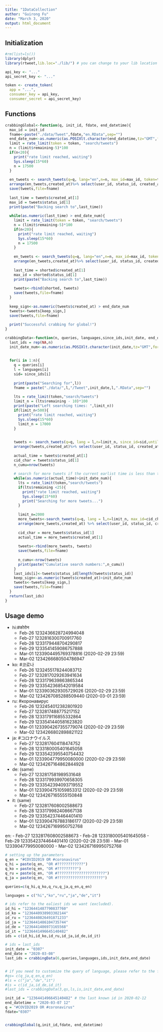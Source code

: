 ```yaml
---
title: "1DataCollection"
author: "Guirong Fu"
date: "March 3, 2020"
output: html_document
---
```


## Initialization

```r
#rm(list=ls())
library(dplyr)
library(rtweet,lib.loc="./lib/") # you can change to your lib location

api_key <- "..."
api_secret_key <- "..."

token <- create_token(
  app = "...",
  consumer_key = api_key,
  consumer_secret = api_secret_key)
```

## Functions


```r
crabbingGlobal<-function(q, init_id, fdate, end_datetime){
  max_id = init_id
  fname<-paste("./data/Tweet",fdate,"en.RData",sep="")
  end_date_num<-as.numeric(as.POSIXlt.character(end_datetime,tz="GMT",format="%Y-%m-%d %H"))
  limit = rate_limit(token = token, "search/tweets")
  n = (limit$remaining-5)*100
  if(n<20){
    print("rate limit reached, waiting")
    Sys.sleep(15*60)
    n = 17500
  }
  
  en_tweets <- search_tweets(q=q, lang="en",n=n, max_id=max_id, token=token)
  arrange(en_tweets,created_at)%>% select(user_id, status_id, created_at, is_retweet, hashtags, lang, retweet_status_id, retweet_user_id, location)->tweets
  save(tweets,file=fname)
    
  last_time = tweets$created_at[1]
  max_id = tweets$status_id[1]
  print(paste("Backing search to",last_time))
  
  while(as.numeric(last_time) > end_date_num){
    limit = rate_limit(token = token, "search/tweets")
    n = (limit$remaining-5)*100
    if(n<20){
      print("rate limit reached, waiting")
      Sys.sleep(15*60)
      n = 17500
    }
  
    en_tweets <- search_tweets(q=q, lang="en",n=n, max_id=max_id, token=token)
    arrange(en_tweets,created_at)%>% select(user_id, status_id, created_at, is_retweet, hashtags, lang, retweet_status_id, retweet_user_id, location)->shorted
    
    last_time = shorted$created_at[1]
    max_id = shorted$status_id[1]
    print(paste("Backing search to",last_time))
    
    tweets<-rbind(shorted, tweets)
    save(tweets,file=fname)
  }
  
  keep_sign<-as.numeric(tweets$created_at) > end_date_num
  tweets<-tweets[keep_sign,]
  save(tweets,file=fname)
  
  print("Successful crabbing for global!")
}

crabbingData<-function(n, queries, languages,since_ids,init_date, end_date){
  last_ids = rep(NA,n)
  init_date_num<-as.numeric(as.POSIXlt.character(init_date,tz="GMT",format="%m%d"))
  
  
  for(i in 1:n){
    q = queries[i]
    l = languages[i]
    sid= since_ids[i]
    
    print(paste("Searching for",l))
    fname = paste("./data/",l,"/Tweet",init_date,l,".RData",sep="")
    
    lts = rate_limit(token,"search/tweets")
    limit_n = (lts$remaining - 10)*100
    print(paste("Left searching times: ",limit_n))
    if(limit_n<500){
      print("rate limit reached, waiting")
      Sys.sleep(15*60)
      limit_n = 17000
    }
    
    
    tweets <- search_tweets(q=q, lang = l,n=limit_n, since_id=sid,until=end_date, token=token)
    arrange(tweets,created_at)%>% select(user_id, status_id, created_at, is_retweet, hashtags, lang, retweet_status_id, retweet_user_id,location)->tweets
    
    actual_time = tweets$created_at[1]
    cid_char = tweets$status_id[1]
    n_cumu=nrow(tweets)
    
    # search for more tweets if the current earlist time is less than the predefined time
    while(as.numeric(actual_time)>init_date_num){
      lts = rate_limit(token,"search/tweets")
      if(lts$remaining <25){
        print("rate limit reached, waiting")
        Sys.sleep(15*60)
        print("Searching for more tweets...")
      }
      
      limit_n=2000
      more_tweets<-search_tweets(q=q, lang = l,n=limit_n, max_id=cid_char, token=token)
      arrange(more_tweets,created_at) %>% select(user_id, status_id, created_at, is_retweet, hashtags, lang, retweet_status_id, retweet_user_id, location)->more_tweets
      
      cid_char = more_tweets$status_id[1]
      actual_time = more_tweets$created_at[1]
      
      tweets<-rbind(more_tweets, tweets)
      save(tweets,file=fname)
      
      n_cumu<-nrow(tweets)
      print(paste("Cumulative search numbers:",n_cumu))
    }
    last_ids[i]<-tweets$status_id[length(tweets$status_id)]
    keep_sign<-as.numeric(tweets$created_at)>init_date_num
    tweets<-tweets[keep_sign,]
    save(tweets,file=fname)
  }
  return(last_ids)
}
```

## Usage demo

- hi:#कोरोन
  - Feb-26 1232436628724994048
  - Feb-27 1232816300700917760
  - Feb-28 1233179448704290817
  - Feb-29 1233541459086757888
  - Mar-01 1233904495769378816 (2020-02-29 23:59)
  - Mar-02 1234266680504786947
  
- ko: #코로나
  - Feb-26 1232455178244083712
  - Feb-27 1232817029263941634
  - Feb-28 1233179639863865344
  - Feb-29 1233542368542019584
  - Mar-01 1233903629305729026 (2020-02-29 23:59)
  - Mar-02 1234267085288509440 (2020-03-01 23:59)
  
- ru: #коронавирус
  - Feb-26 1232454012382801920
  - Feb-27 1232817488775217152
  - Feb-28 1233179116855332864
  - Feb-29 1233541440581623820
  - Mar-01 1233904267355779074 (2020-02-29 23:59)
  - Mar-02 1234266802898821122
  
  
- ja: #コロナウイルス
  - Feb-27 1232817604118474752
  - Feb-28 1233180005401645058
  - Feb-29 1233542395540754432
  - Mar-01 1233904779950080000 (2020-02-29 23:59)
  - Mar-02 1234267164862844928

- de: (same)
  - Feb-27 1232817581989531648
  - Feb-28 1233179939970658305
  - Feb-29 1233542394093719552
  - Mar-01 1233904751059853312 (2020-02-29 23:59)
  - Mar-02 1234267165555150848

  
- it: (same)
  - Feb-27 1232817608002588673
  - Feb-28 1233179982408667138
  - Feb-29 1233542374464401410
  - Mar-01 1233904767883186177 (2020-02-29 23:59)
  - Mar-02 1234267169950752768
  


en:
- Feb-27 1232817608002588673
- Feb-28 1233180005401645058
- Feb-29 1233542374464401410 (2020-02-28 23:59)
- Mar-01 1233904779950080000
- Mar-02 1234267169950752768


```r
# setting up the parameters
q_en = "#COVID2019 OR #coronavirus"
q_hi = paste(q_en, "OR #????????????")
q_ko = paste(q_en, "OR #?????????")
q_ru = paste(q_en, "OR #??????????????????????")
q_ja = paste(q_en, "OR #?????????????????????")

queries=c(q_hi,q_ko,q_ru,q_ja,q_en,q_en)

languages = c("hi","ko","ru","ja","de","it")

# ids refer to the ealiest ids we want (excluded).
id_hi = "1236441487790837760"
id_ko = "1236440938903302144"
id_ru = "1236440826491871233"
id_ja = "1236441486104735744"
id_de = "1236441486973165568"
id_it = "1236441496645140482"
ids = c(id_hi,id_ko,id_ru,id_ja,id_de,id_it)

# ids = last_ids
init_date = "0307"
end_date = "2020-03-08"
last_ids = crabbingData(6,queries,languages,ids,init_date,end_date)


# if you need to customize the query of language, please refer to the following code. This is an example for 3 languages.
#qs= c(q_ja,q_en,q_en)
#ls = c("ja","de","it")
#is = c(id_ja,id_de,id_it)
#last_ids = crabbingData(3,qs,ls,is,init_date,end_date)

```



```r
init_id = "1236441496645140482" # the last known id in 2020-02-12
end_datetime = "2020-03-07 12"
q = "#COVID2019 OR #coronavirus"
fdate="0307"


crabbingGlobal(q,init_id,fdate, end_datetime)
```